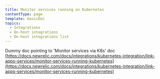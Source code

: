 ```yaml
---
title: Monitor services running on Kubernetes
contentType: page
template: basicDoc
topics:
  - Integrations
  - On-host integrations
  - On-host integrations list
---
```


Dummy doc pointing to 'Monitor services via K8s' doc [https://docs.newrelic.com/docs/integrations/kubernetes-integration/link-apps-services/monitor-services-running-kubernetes](https://docs.newrelic.com/docs/integrations/kubernetes-integration/link-apps-services/monitor-services-running-kubernetes)
